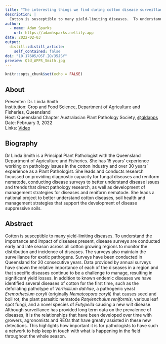 ```yaml
---
title: "The interesting things we find during cotton disease surveillance in Queensland"
description: |
  Cotton is susceptible to many yield-limiting diseases.  To understand the importance and impact of diseases present, disease surveys are conducted early and late season across all cotton growing regions to monitor the distribution and incidence of diseases. The surveys also maintain the surveillance for exotic pathogens. Surveys have been conducted in Queensland for 20 consecutive years. Data provided by annual surveys have shown the relative importance of each of the diseases in a region and that specific diseases continue to be a challenge to manage, resulting in significant yield losses.
author:
  - name: Adam Sparks
    url: https://adamhsparks.netlify.app
date: 2022-02-03
output:
  distill::distill_article:
    self_contained: false
doi: "10.17605/OSF.IO/35JSY"
preview: Qld_APPS_Smith.jpg
---
```


```r
knitr::opts_chunk$set(echo = FALSE)
```

## About

Presenter: Dr. Linda Smith\
Institution: Crop and Food Science, Department of Agriculture and Fisheries, Queensland\
Host: Queensland Chapter Australasian Plant Pathology Society, [\@qldapps](https://twitter.com/qldapps)\
Date: February 3, 2022\
Links: [Video](https://youtu.be/tYwBIJY-A9Q)

## Biography

Dr Linda Smith is a Principal Plant Pathologist with the Queensland Department of Agriculture and Fisheries.
She has 15 years’ experience working on pathology issues in the cotton industry and over 30 years’ experience as a Plant Pathologist.
She leads and conducts research focussed on providing diagnostic capacity for fungal diseases and reniform nematode, conducting disease surveys to better understand disease issues and trends that direct pathology research, as well as development of management strategies for diseases and reniform nematode.
She leads a national project to better understand cotton diseases, soil health and management strategies that support the development of disease suppressive soils.

## Abstract

Cotton is susceptible to many yield-limiting diseases.
To understand the importance and impact of diseases present, disease surveys are conducted early and late season across all cotton growing regions to monitor the distribution and incidence of diseases.
The surveys also maintain the surveillance for exotic pathogens.
Surveys have been conducted in Queensland for 20 consecutive years.
Data provided by annual surveys have shown the relative importance of each of the diseases in a region and that specific diseases continue to be a challenge to manage, resulting in significant yield losses.
In addition to known endemic diseases we have identified several diseases of cotton for the first time, such as the defoliating pathotype of *Verticillium dahliae*, a pathogenic yeast *Eremothecium coryli* (originally *Nematospora coryli*) that causes seed and boll rot, the plant parasitic nematode *Rotylenchulus reniformis*, various leaf spot fungi, and a novel species of *Eutypella* causing a new wilt disease.
Although surveillance has provided long term data on the prevalence of diseases, it is the relationships that have been developed over time with growers, agronomists and REOs that have greatly assisted in these new detections.
This highlights how important it is for pathologists to have such a network to help keep in touch with what is happening in the field throughout the whole season.
